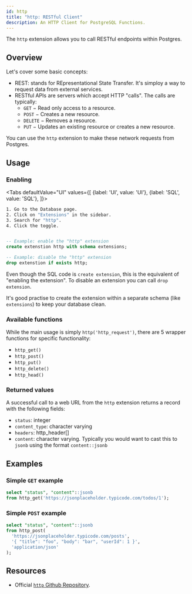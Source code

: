 ```yaml
---
id: http
title: "http: RESTful Client"
description: An HTTP Client for PostgreSQL Functions.
---
```



The `http` extension allows you to call RESTful endpoints within Postgres.

## Overview

Let's cover some basic concepts:

- REST: stands for REpresentational State Transfer. It's simploy a way to request data from external services.
- RESTful APIs are servers which accept HTTP "calls". The calls are typically:
  - `GET` − Read only access to a resource.
  - `POST` − Creates a new resource.
  - `DELETE` − Removes a resource.
  - `PUT` − Updates an existing resource or creates a new resource.

You can use the `http` extension to make these network requests from Postgres.


## Usage


### Enabling

<Tabs
defaultValue="UI"
values={[
  {label: 'UI', value: 'UI'},
  {label: 'SQL', value: 'SQL'},
]}>
<TabItem value="UI">

```bash
1. Go to the Database page.
2. Click on "Extensions" in the sidebar.
3. Search for "http".
4. Click the toggle.
```



</TabItem>
<TabItem value="SQL">

```sql 

-- Example: enable the "http" extension 
create extenstion http with schema extensions;

-- Example: disable the "http" extension 
drop extenstion if exists http;

```

Even though the SQL code is `create extension`, this is the equivalent of "enabling the extension". 
To disable an extension you can call `drop extension`.

It's good practise to create the extension within a separate schema (like `extensions`) to keep your database clean.

</TabItem>

</Tabs>

### Available functions

While the main usage is simply `http('http_request')`, there are 5 wrapper functions for specific functionality:

- `http_get()`
- `http_post()`
- `http_put()`
- `http_delete()`
- `http_head()` 

### Returned values 

A successful call to a web URL from the `http` extension returns a record with the following fields: 

- `status`: integer
- `content_type`: character varying
- `headers`: http_header[]
- `content`: character varying. Typically you would want to cast this to `jsonb` using the format `content::jsonb`

## Examples

### Simple `GET` example

```sql
select "status", "content"::jsonb
from http_get('https://jsonplaceholder.typicode.com/todos/1');
```


### Simple `POST` example

```sql
select "status", "content"::jsonb
from http_post(
  'https://jsonplaceholder.typicode.com/posts',
  '{ "title": "foo", "body": "bar", "userId": 1 }',
  'application/json'
);
```


## Resources 

- Official [`http` Github Repository](https://github.com/pramsey/pgsql-http).